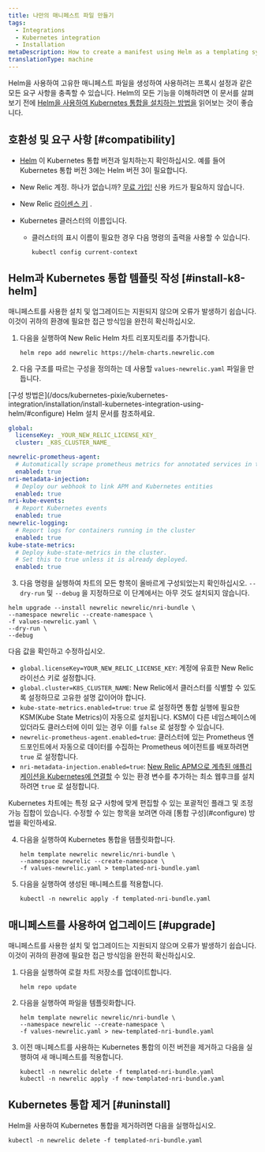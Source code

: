 ```yaml
---
title: 나만의 매니페스트 파일 만들기
tags:
  - Integrations
  - Kubernetes integration
  - Installation
metaDescription: How to create a manifest using Helm as a templating system
translationType: machine
---
```


Helm을 사용하여 고유한 매니페스트 파일을 생성하여 사용하려는 프록시 설정과 같은 모든 요구 사항을 충족할 수 있습니다. Helm의 모든 기능을 이해하려면 이 문서를 살펴보기 전에 [Helm을 사용하여 Kubernetes 통합을 설치하는 방법을](/docs/kubernetes-pixie/kubernetes-integration/installation/install-kubernetes-integration-using-helm) 읽어보는 것이 좋습니다.

## 호환성 및 요구 사항 [#compatibility]

* [Helm](https://github.com/helm/helm#install) 이 Kubernetes 통합 버전과 일치하는지 확인하십시오. 예를 들어 Kubernetes 통합 버전 3에는 Helm 버전 3이 필요합니다.

* New Relic 계정. 하나가 없습니까? [무료 가입!](https://newrelic.com/signup) 신용 카드가 필요하지 않습니다.

* New Relic [라이센스 키](/docs/accounts/install-new-relic/account-setup/license-key) .

* Kubernetes 클러스터의 이름입니다.

  * 클러스터의 표시 이름이 필요한 경우 다음 명령의 출력을 사용할 수 있습니다.

    ```shell
    kubectl config current-context
    ```

## Helm과 Kubernetes 통합 템플릿 작성 [#install-k8-helm]

<Callout variant="important">
  매니페스트를 사용한 설치 및 업그레이드는 지원되지 않으며 오류가 발생하기 쉽습니다. 이것이 귀하의 환경에 필요한 접근 방식임을 완전히 확신하십시오.
</Callout>

1. 다음을 실행하여 New Relic Helm 차트 리포지토리를 추가합니다.

   ```shell
   helm repo add newrelic https://helm-charts.newrelic.com
   ```

2. 다음 구조를 따르는 구성을 정의하는 데 사용할 `values-newrelic.yaml` 파일을 만듭니다.

<Callout variant="important">
  [구성 방법은](/docs/kubernetes-pixie/kubernetes-integration/installation/install-kubernetes-integration-using-helm/#configure) Helm 설치 문서를 참조하세요.
</Callout>

```yaml
global:
  licenseKey: _YOUR_NEW_RELIC_LICENSE_KEY_
  cluster: _K8S_CLUSTER_NAME_

newrelic-prometheus-agent:
  # Automatically scrape prometheus metrics for annotated services in the cluster
  enabled: true
nri-metadata-injection:
  # Deploy our webhook to link APM and Kubernetes entities
  enabled: true
nri-kube-events:
  # Report Kubernetes events
  enabled: true
newrelic-logging:
  # Report logs for containers running in the cluster
  enabled: true
kube-state-metrics:
  # Deploy kube-state-metrics in the cluster.
  # Set this to true unless it is already deployed.
  enabled: true
```

3. 다음 명령을 실행하여 차트의 모든 항목이 올바르게 구성되었는지 확인하십시오. `--dry-run` 및 `--debug` 을 지정하므로 이 단계에서는 아무 것도 설치되지 않습니다.

```shell
helm upgrade --install newrelic newrelic/nri-bundle \
--namespace newrelic --create-namespace \
-f values-newrelic.yaml \
--dry-run \
--debug
```

다음 값을 확인하고 수정하십시오.

* `global.licenseKey=YOUR_NEW_RELIC_LICENSE_KEY`: 계정에 유효한 New Relic 라이선스 키로 설정합니다.
* `global.cluster=K8S_CLUSTER_NAME`: New Relic에서 클러스터를 식별할 수 있도록 설정하므로 고유한 설명 값이어야 합니다.
* `kube-state-metrics.enabled=true`: `true` 로 설정하면 통합 실행에 필요한 KSM(Kube State Metrics)이 자동으로 설치됩니다. KSM이 다른 네임스페이스에 있더라도 클러스터에 이미 있는 경우 이를 `false` 로 설정할 수 있습니다.
* `newrelic-prometheus-agent.enabled=true`: 클러스터에 있는 Prometheus 엔드포인트에서 자동으로 데이터를 수집하는 Prometheus 에이전트를 배포하려면 `true` 로 설정합니다.
* `nri-metadata-injection.enabled=true`: [New Relic APM으로 계측된 애플리케이션을 Kubernetes에 연결할](/docs/kubernetes-pixie/kubernetes-integration/link-your-applications/link-your-applications-kubernetes) 수 있는 환경 변수를 추가하는 최소 웹후크를 설치하려면 `true` 로 설정합니다.

<Callout variant="tip">
  Kubernetes 차트에는 특정 요구 사항에 맞게 편집할 수 있는 포괄적인 플래그 및 조정 가능 집합이 있습니다. 수정할 수 있는 항목을 보려면 아래 [통합 구성](#configure) 방법을 확인하세요.
</Callout>

4. 다음을 실행하여 Kubernetes 통합을 템플릿화합니다.

   ```shell
   helm template newrelic newrelic/nri-bundle \
   --namespace newrelic --create-namespace \
   -f values-newrelic.yaml > templated-nri-bundle.yaml
   ```

5. 다음을 실행하여 생성된 매니페스트를 적용합니다.

   ```shell
   kubectl -n newrelic apply -f templated-nri-bundle.yaml
   ```

## 매니페스트를 사용하여 업그레이드 [#upgrade]

<Callout variant="important">
  매니페스트를 사용한 설치 및 업그레이드는 지원되지 않으며 오류가 발생하기 쉽습니다. 이것이 귀하의 환경에 필요한 접근 방식임을 완전히 확신하십시오.
</Callout>

1. 다음을 실행하여 로컬 차트 저장소를 업데이트합니다.

   ```shell
   helm repo update
   ```

2. 다음을 실행하여 파일을 템플릿화합니다.

   ```shell
   helm template newrelic newrelic/nri-bundle \
   --namespace newrelic --create-namespace \
   -f values-newrelic.yaml > new-templated-nri-bundle.yaml
   ```

3. 이전 매니페스트를 사용하는 Kubernetes 통합의 이전 버전을 제거하고 다음을 실행하여 새 매니페스트를 적용합니다.

   ```shell
   kubectl -n newrelic delete -f templated-nri-bundle.yaml
   kubectl -n newrelic apply -f new-templated-nri-bundle.yaml
   ```

## Kubernetes 통합 제거 [#uninstall]

Helm을 사용하여 Kubernetes 통합을 제거하려면 다음을 실행하십시오.

```shell
kubectl -n newrelic delete -f templated-nri-bundle.yaml
```